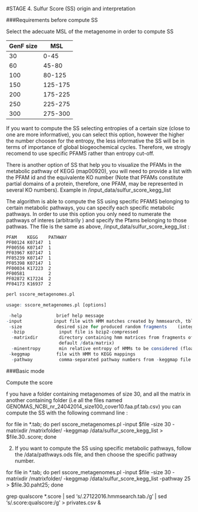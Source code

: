 #STAGE 4. Sulfur Score (SS) origin and interpretation

###Requirements before compute SS 

Select the adecuate MSL of the metagenome in order to compute SS 

| GenF size | MSL     |
|-----------|---------|
| 30        | 0-45    |
| 60        | 45-80   |
| 100       | 80-125  |
| 150       | 125-175 |
| 200       | 175-225 |
| 250       | 225-275 |
| 300       | 275-300 |

If you want to compute the SS selecting entropies of a certain size (close to one are more informative), you can select this option, however  the higher the number choosen for the entropy,  the less informative the SS will be in terms of importance of global biogeochemical cycles. Therefore, we strogly recomend to use specific PFAMS rather than entropy cut-off. 

There is another option of SS that help you to visualize the PFAMs in the metabolic pathway of KEGG (map00920), you will need to provide a list with the PFAM id and the equivalente KO number (Note that PFAMs constitute partial domains of a protein, therefore, one PFAM, may be represented in several KO numbers). Example in  /input_data/sulfur_score_kegg_list

The algorithm is able to compute the SS using specific PFAMS belonging to certain metabolic pathways, you can specify each specific metabolic pathways. In order to use this option you only need to numerate the pathways of interes (arbitrarily ) and specify the Pfams belonging to those pathwas. The file is the same as above, /input_data/sulfur_score_kegg_list : 

```
PFAM    KEGG    PATHWAY
PF00124 K07147  1
PF00556 K07147  1
PF03967 K07147  1
PF05239 K07147  1
PF05398 K07147  1
PF00034 K17223  2
PF00581         2
PF02872 K17224  2
PF04173 K16937  2

```

```r
perl sscore_metagenomes.pl

usage: sscore_metagenomes.pl [options] 

 -help             brief help message
-input            input file with HMM matches created by hmmsearch, tbl format
 -size             desired size for produced random fragments    (integer, default 100)
  -bzip             input file is bzip2-compressed
  -matrixdir        directory containing hmm matrices from fragments of variable size (string, 
                    default /data/matrix)
  -minentropy       min relative entropy of HMMs to be considered (float)
 -keggmap          file with HMM to KEGG mappings
  -pathway          comma-separated pathway numbers from -keggmap file to consider only member HMMs  (string, by default all pathways are used, requires -keggmap)

```

###Basic mode 

Compute the score 

f you have a folder containing metagenomes of size 30, and all the matrix in another containing folder (i.e all the files named  GENOMAS_NCBI_nr_24042014_size100_cover10.faa.pf.tab.csv)  you can compute the SS with the following command line : 


for file in *.tab; do perl sscore_metagenomes.pl -input $file -size 30 -matrixdir /matrixfolder/ -keggmap /data/sulfur_score_kegg_list  > $file.30..score; done


2) If you want to compute the SS using specific metabolic pathways, follow the /data/pathways.ods file, and then choose the specific pathway number. 


for file in *.tab; do perl sscore_metagenomes.pl -input $file -size 30 -matrixdir /matrixfolder/ -keggmap /data/sulfur_score_kegg_list  -pathway 25 > $file.30.paht25; done



grep qualscore *.score | sed 's/.27122016.hmmsearch.tab./\t/g' | sed 's/.score:qualscore:/\t/g'  > privates.csv & 





















































 

						 


















